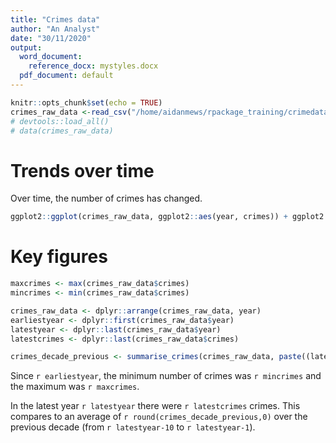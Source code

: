 ```yaml
---
title: "Crimes data"
author: "An Analyst"
date: "30/11/2020"
output:
  word_document:
    reference_docx: mystyles.docx
  pdf_document: default
---
```


```r
knitr::opts_chunk$set(echo = TRUE)
crimes_raw_data <-read_csv("/home/aidanmews/rpackage_training/crimedata.csv")
# devtools::load_all() 
# data(crimes_raw_data)
```

# Trends over time
Over time, the number of crimes has changed.

```r
ggplot2::ggplot(crimes_raw_data, ggplot2::aes(year, crimes)) + ggplot2::geom_bar(stat='identity')
```

# Key figures
```r
maxcrimes <- max(crimes_raw_data$crimes)
mincrimes <- min(crimes_raw_data$crimes)

crimes_raw_data <- dplyr::arrange(crimes_raw_data, year)
earliestyear <- dplyr::first(crimes_raw_data$year)
latestyear <- dplyr::last(crimes_raw_data$year)
latestcrimes <- dplyr::last(crimes_raw_data$crimes)

crimes_decade_previous <- summarise_crimes(crimes_raw_data, paste((latestyear-10):(latestyear-1)))
```
Since `r earliestyear`, the minimum number of crimes was `r mincrimes` and the maximum was `r maxcrimes`. 

In the latest year `r latestyear` there were `r latestcrimes` crimes. This compares to an average of `r round(crimes_decade_previous,0)` over the previous decade (from `r latestyear-10` to `r latestyear-1`).

